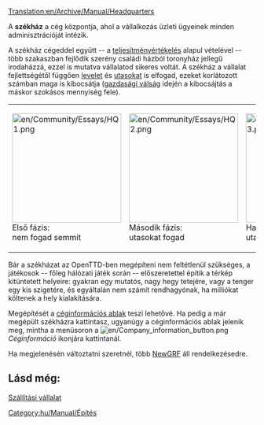 [[Translation:en/Archive/Manual/Headquarters]]

A '''székház''' a cég központja, ahol a vállalkozás üzleti ügyeinek minden adminisztrációját intézik. 

A székház cégeddel együtt -- a [[hu/Manual/Teljesítményértékelés részletezése|teljesítményértékelés]] alapul vételével -- több szakaszban fejlődik szerény családi házból toronyház jellegű irodaházzá, ezzel is mutatva vállalatod sikeres voltát. A székház a vállalat fejlettségétől függően [[hu/Manual/Base Set/Cargos/Levél|levelet]] és [[hu/Manual/Base Set/Cargos/Utasok|utasokat]] is elfogad, ezeket korlátozott számban maga is kibocsátja ([[hu/Manual/Gazdaság#a-recesszio|gazdasági válság]] idején a kibocsájtás a máskor szokásos mennyiség fele).

{| align="center"
| width="170" |[[File:en/Community/Essays/HQ1.png|222px]]<br>Első fázis: <br>nem fogad semmit
| width="170" |[[File:en/Community/Essays/HQ2.png|222px]]<br />Második fázis: <br />utasokat fogad
| width="170" |[[File:en/Community/Essays/HQ3.png|222px]]<br />Harmadik fázis: <br />utasokat fogad
| width="170" |[[File:en/Community/Essays/HQ4.png|222px]]<br />Negyedik fázis: <br />utasokat és levelet fogad
| width="170" |[[File:en/Community/Essays/HQ5.png|222px]]<br />Ötödik fázis: <br />utasokat és levelet fogad
|}
{{en/-}}
Bár a székházat az OpenTTD-ben megépíteni nem feltétlenül szükséges, a játékosok -- főleg hálózati játék során -- előszeretettel építik a térkép kitüntetett helyeire: gyakran egy mutatós, nagy hegy tetejére, vagy a tenger egy kis szigetére, és egyáltalán nem számít rendhagyónak, ha milliókat költenek a hely kialakítására.

Megépítését a [[hu/Manual/Szállítási vállalat#a-ceginformacios-ablak|céginformációs ablak]] teszi lehetővé. Ha pedig a már megépült székházra kattintasz, ugyanúgy a céginformációs ablak jelenik meg, mintha a menüsoron a [[File:en/Company information button.png]]''Céginformáció'' ikonjára kattintanál.

Ha megjelenésén változtatni szeretnél, több [[hu/Manual/NewGRF|NewGRF]] áll rendelkezésedre. 

==Lásd még:==
[[hu/Manual/Szállítási vállalat|Szállítási vállalat]]

[[Category:hu/Manual/Építés]]